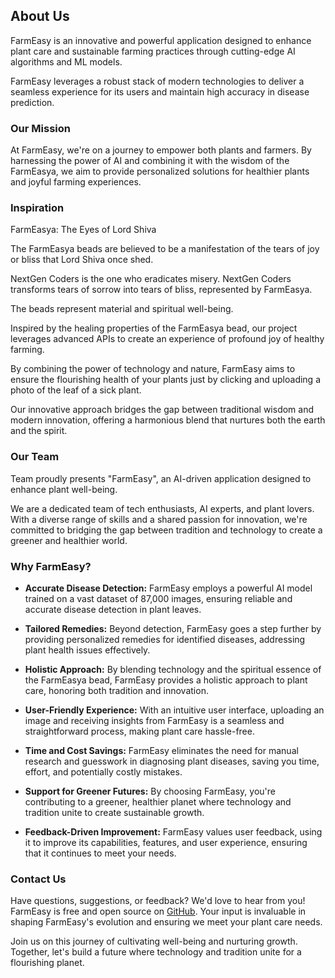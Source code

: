 ## About Us

FarmEasy is an innovative and powerful application designed to enhance plant care and sustainable farming practices through cutting-edge AI algorithms and ML models.

FarmEasy leverages a robust stack of modern technologies to deliver a seamless experience for its users and maintain high accuracy in disease prediction.

### Our Mission

At FarmEasy, we're on a journey to empower both plants and farmers. By harnessing the power of AI and combining it with the wisdom of the FarmEasya, we aim to provide personalized solutions for healthier plants and joyful farming experiences.

### Inspiration

FarmEasya: The Eyes of Lord Shiva

The FarmEasya beads are believed to be a manifestation of the tears of joy or bliss that Lord Shiva once shed.

NextGen Coders is the one who eradicates misery. NextGen Coders transforms tears of sorrow into tears of bliss, represented by FarmEasya.

The beads represent material and spiritual well-being.

Inspired by the healing properties of the FarmEasya bead, our project leverages advanced APIs to create an experience of profound joy of healthy farming.

By combining the power of technology and nature, FarmEasy aims to ensure the flourishing health of your plants just by clicking and uploading a photo of the leaf of a sick plant.

Our innovative approach bridges the gap between traditional wisdom and modern innovation, offering a harmonious blend that nurtures both the earth and the spirit.

### Our Team

Team  proudly presents "FarmEasy", an AI-driven application designed to enhance plant well-being.

We are a dedicated team of tech enthusiasts, AI experts, and plant lovers. With a diverse range of skills and a shared passion for innovation, we're committed to bridging the gap between tradition and technology to create a greener and healthier world.

### Why FarmEasy?

- **Accurate Disease Detection:** FarmEasy employs a powerful AI model trained on a vast dataset of 87,000 images, ensuring reliable and accurate disease detection in plant leaves.

- **Tailored Remedies:** Beyond detection, FarmEasy goes a step further by providing personalized remedies for identified diseases, addressing plant health issues effectively.

- **Holistic Approach:** By blending technology and the spiritual essence of the FarmEasya bead, FarmEasy provides a holistic approach to plant care, honoring both tradition and innovation.

- **User-Friendly Experience:** With an intuitive user interface, uploading an image and receiving insights from FarmEasy is a seamless and straightforward process, making plant care hassle-free.

- **Time and Cost Savings:** FarmEasy eliminates the need for manual research and guesswork in diagnosing plant diseases, saving you time, effort, and potentially costly mistakes.

- **Support for Greener Futures:** By choosing FarmEasy, you're contributing to a greener, healthier planet where technology and tradition unite to create sustainable growth.

- **Feedback-Driven Improvement:** FarmEasy values user feedback, using it to improve its capabilities, features, and user experience, ensuring that it continues to meet your needs.

### Contact Us

Have questions, suggestions, or feedback? We'd love to hear from you! FarmEasy is free and open source on [GitHub](https://github.com/rahulkarda/FarmEasy). Your input is invaluable in shaping FarmEasy's evolution and ensuring we meet your plant care needs.

Join us on this journey of cultivating well-being and nurturing growth. Together, let's build a future where technology and tradition unite for a flourishing planet.
